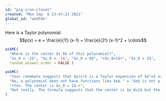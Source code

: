 ```yaml
---
id: "pig-iron-closet"
created: "Mon Sep  6 13:47:23 2021"
global_id: "o6dP4k"
---
```


Here is a Taylor polynomial: 
$$p(x) = e + \frac{e}{1!} (x-1) + \frac{e}{2!} (x-1)^2 + \cdots$$

```r
askMC(
  "Where is the center $x_0$ of this polynomial?",
  "$x_0 = -2$", "$x_0 = -1$", "$x_0 = 0$", "+$x_0=1$+", "$x_0 = 2$",
  random_answer_order = FALSE )
```


```r
askMC(
  "Your roommate suggests that $p(x)$ is a Taylor expansion of $e^x$ around $x=1$. Is he right?",
  "No, a polynomial does not have functions like $e$." = "$e$ is not a function, it is just a number, 2.718282....",
  "+Yes. The center is $x_0 = 1$.+",
  "Not really. The formula suggests that the center is $x_0=1$ but the coefficients are wrong." = "The coefficients are right."
)
```
